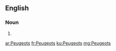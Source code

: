 ==English==

===Noun===
{{head|en|plural}}

# {{plural of|Peugeot|lang=en|nocat=1}}

[[ar:Peugeots]]
[[fr:Peugeots]]
[[ku:Peugeots]]
[[mg:Peugeots]]